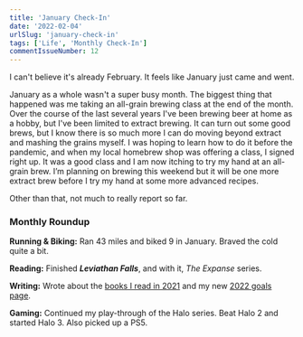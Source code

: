 ```yaml
---
title: 'January Check-In'
date: '2022-02-04'
urlSlug: 'january-check-in'
tags: ['Life', 'Monthly Check-In']
commentIssueNumber: 12
---
```


I can't believe it's already February. It feels like January just came and went.

January as a whole wasn't a super busy month. The biggest thing that happened was me taking an all-grain brewing class at the end of the month. Over the course of the last several years I've been brewing beer at home as a hobby, but I've been limited to extract brewing. It can turn out some good brews, but I know there is so much more I can do moving beyond extract and mashing the grains myself. I was hoping to learn how to do it before the pandemic, and when my local homebrew shop was offering a class, I signed right up. It was a good class and I am now itching to try my hand at an all-grain brew. I’m planning on brewing this weekend but it will be one more extract brew before I try my hand at some more advanced recipes.

Other than that, not much to really report so far.

### **Monthly Roundup**

**Running & Biking:** Ran 43 miles and biked 9 in January. Braved the cold quite a bit.

**Reading:** Finished **_Leviathan Falls_**, and with it, _The Expanse_ series.

**Writing:** Wrote about the [books I read in 2021](https://kpwags.com/posts/2022/01/19/books-i-read-in-2021) and my new [2022 goals page](https://kpwags.com/posts/2022/01/25/tracking-my-2022-goals).

**Gaming:** Continued my play-through of the Halo series. Beat Halo 2 and started Halo 3. Also picked up a PS5.
